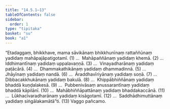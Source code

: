 ```yaml
---
title: "14.5.1–13"
tableOfContents: false
sidebar:
  order: 1
type: "tipitaka"
basket: "su"
book: "a1"
---
```



<DynamicBreadcrumb />

<Division number="235" book="a1" bookNo="15" page="26">

<Paragraph number="322" book="a1">
“Etadaggaṃ, bhikkhave, mama sāvikānaṃ bhikkhunīnaṃ rattaññūnaṃ yadidaṃ mahāpajāpatigotamī. (1)
</Paragraph>

</Division>
<Division number="236" book="a1" bookNo="15" page="26">

<Paragraph number="323" book="a1">
…  Mahāpaññānaṃ yadidaṃ khemā. (2)
</Paragraph>

</Division>
<Division number="237" book="a1" bookNo="15" page="26">

<Paragraph number="324" book="a1">
…  Iddhimantīnaṃ yadidaṃ uppalavaṇṇā. (3)
</Paragraph>

</Division>
<Division number="238" book="a1" bookNo="15" page="26">

<Paragraph number="325" book="a1">
…  Vinayadharānaṃ yadidaṃ paṭācārā. (4)
</Paragraph>

</Division>
<Division number="239" book="a1" bookNo="15" page="26">

<Paragraph number="326" book="a1">
…  Dhammakathikānaṃ yadidaṃ dhammadinnā. (5)
</Paragraph>

</Division>
<Division number="240" book="a1" bookNo="15" page="26">

<Paragraph number="327" book="a1">
…  Jhāyīnaṃ yadidaṃ nandā. (6)
</Paragraph>

</Division>
<Division number="241" book="a1" bookNo="15" page="26">

<Paragraph number="328" book="a1">
…  Āraddhavīriyānaṃ yadidaṃ soṇā. (7)
</Paragraph>

</Division>
<Division number="242" book="a1" bookNo="15" page="26">

<Paragraph number="329" book="a1">
…  Dibbacakkhukānaṃ yadidaṃ bakulā. (8)
</Paragraph>

</Division>
<Division number="243" book="a1" bookNo="15" page="26">

<Paragraph number="330" book="a1">
…  Khippābhiññānaṃ yadidaṃ bhaddā kuṇḍalakesā. (9)
</Paragraph>

</Division>
<Division number="244" book="a1" bookNo="15" page="26">

<Paragraph number="331" book="a1">
…  Pubbenivāsaṃ anussarantīnaṃ yadidaṃ bhaddā kāpilānī. (10)
</Paragraph>

</Division>
<Division number="245" book="a1" bookNo="15" page="26">

<Paragraph number="332" book="a1">
…  Mahābhiññāpattānaṃ yadidaṃ bhaddakaccānā. (11)
</Paragraph>

</Division>
<Division number="246" book="a1" bookNo="15" page="26">

<Paragraph number="333" book="a1">
…  Lūkhacīvaradharānaṃ yadidaṃ kisāgotamī. (12)
</Paragraph>

</Division>
<Division number="247" book="a1" bookNo="15" page="26">

<Paragraph number="334" book="a1">
…  Saddhādhimuttānaṃ yadidaṃ siṅgālakamātā”ti. (13)

</Paragraph>
</Division>

<Paragraph number="335" type="center" book="a1">
Vaggo pañcamo.
</Paragraph>
